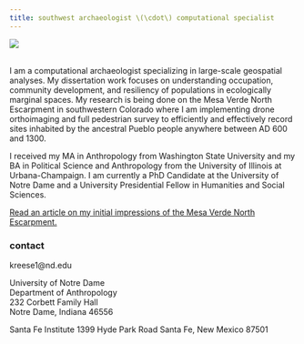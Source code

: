 ```yaml
---
title: southwest archaeologist \(\cdot\) computational specialist
---
```


![](/Users/kmreese/Documents/PROFESSIONAL/kmreese-io.github.io/Pictures/index.jpg)  
\  

I am  a computational archaeologist specializing in large-scale geospatial analyses. My dissertation work focuses on understanding occupation, community development, and resiliency of populations in ecologically marginal spaces. My research is being done on the Mesa Verde North Escarpment in southwestern Colorado where I am implementing drone orthoimaging and full pedestrian survey to efficiently and effectively record sites inhabited by the ancestral Pueblo people anywhere between AD 600 and 1300.

I received my MA in Anthropology from Washington State University and my BA in Political Science and Anthropology from the University of Illinois at Urbana-Champaign. I am currently a PhD Candidate at the University of Notre Dame and a University Presidential Fellow in Humanities and Social Sciences.

[Read an article on my initial impressions of the Mesa Verde North Escarpment.](https://the-journal.com/articles/156383-pueblo-villages-thrived-on-mesa-verde-escarpment)

### contact
kreese1@nd.edu

University of Notre Dame   
Department of Anthropology   
232 Corbett Family Hall   
Notre Dame, Indiana 46556   

Santa Fe Institute
1399 Hyde Park Road
Santa Fe, New Mexico 87501
